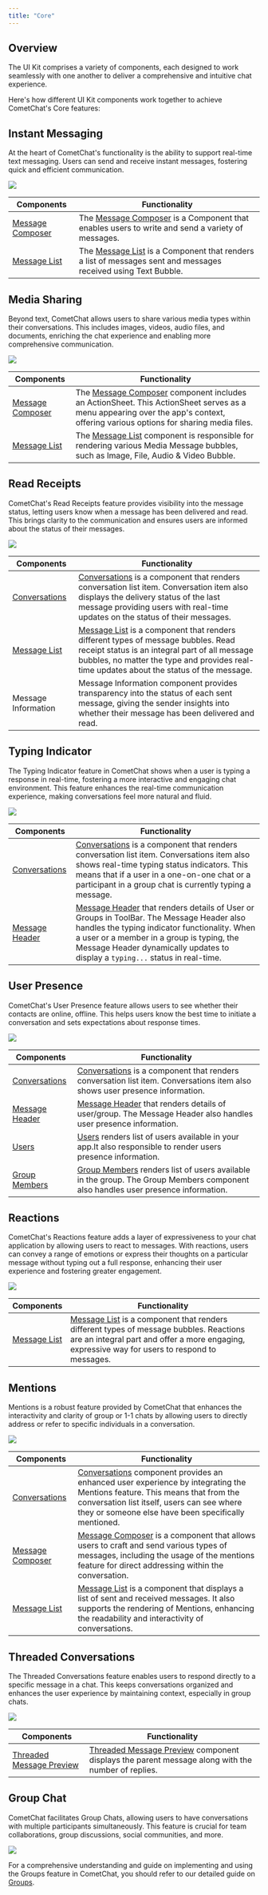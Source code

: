 ```yaml
---
title: "Core"
---
```


## Overview

The UI Kit comprises a variety of components, each designed to work seamlessly with one another to deliver a comprehensive and intuitive chat experience.

Here's how different UI Kit components work together to achieve CometChat's Core features:

## Instant Messaging

At the heart of CometChat's functionality is the ability to support real-time text messaging. Users can send and receive instant messages, fostering quick and efficient communication.

<Frame>
  <img src="/images/94312eb7-intro_web_screens-7ee27b256c54ea069273e198ec2aad4e.png" />
</Frame>

| Components                                              | Functionality                                                                                                                                    |
| ------------------------------------------------------- | ------------------------------------------------------------------------------------------------------------------------------------------------ |
| [Message Composer](/ui-kit/react/message-composer) | The [Message Composer](/ui-kit/react/message-composer) is a Component that enables users to write and send a variety of messages.           |
| [Message List](/ui-kit/react/message-list)         | The [Message List](/ui-kit/react/message-list) is a Component that renders a list of messages sent and messages received using Text Bubble. |

## Media Sharing

Beyond text, CometChat allows users to share various media types within their conversations. This includes images, videos, audio files, and documents, enriching the chat experience and enabling more comprehensive communication.

<Frame>
  <img src="/images/56d32794-feature_media_sharing_web_screens-85d19aa1d4efea1f5bfec8a718e67d1c.png" />
</Frame>

| Components                                              | Functionality                                                                                                                                                                                                        |
| ------------------------------------------------------- | -------------------------------------------------------------------------------------------------------------------------------------------------------------------------------------------------------------------- |
| [Message Composer](/ui-kit/react/message-composer) | The [Message Composer](/ui-kit/react/message-composer) component includes an ActionSheet. This ActionSheet serves as a menu appearing over the app's context, offering various options for sharing media files. |
| [Message List](/ui-kit/react/message-list)         | The [Message List](/ui-kit/react/message-list) component is responsible for rendering various Media Message bubbles, such as Image, File, Audio & Video Bubble.                                                 |

## Read Receipts

CometChat's Read Receipts feature provides visibility into the message status, letting users know when a message has been delivered and read. This brings clarity to the communication and ensures users are informed about the status of their messages.

<Frame>
  <img src="/images/bf16bef1-feature_read_receipt_web_screens-68fddd4e39d86dfcb7d41b5e945dcdc3.png" />
</Frame>

| Components                                        | Functionality                                                                                                                                                                                                                                                      |
| ------------------------------------------------- | ------------------------------------------------------------------------------------------------------------------------------------------------------------------------------------------------------------------------------------------------------------------ |
| [Conversations](/ui-kit/react/conversations) | [Conversations](/ui-kit/react/conversations) is a component that renders conversation list item. Conversation item also displays the delivery status of the last message providing users with real-time updates on the status of their messages.              |
| [Message List](/ui-kit/react/message-list)   | [Message List](/ui-kit/react/message-list) is a component that renders different types of message bubbles. Read receipt status is an integral part of all message bubbles, no matter the type and provides real-time updates about the status of the message. |
| Message Information                               | Message Information component provides transparency into the status of each sent message, giving the sender insights into whether their message has been delivered and read.                                                                                       |

## Typing Indicator

The Typing Indicator feature in CometChat shows when a user is typing a response in real-time, fostering a more interactive and engaging chat environment. This feature enhances the real-time communication experience, making conversations feel more natural and fluid.

<Frame>
  <img src="/images/5de16f7b-feature_typing_indicator_web_screens-da2f83292de9815655d0b5b0ff6fef6f.png" />
</Frame>

| Components                                          | Functionality                                                                                                                                                                                                                                                                                                 |
| --------------------------------------------------- | ------------------------------------------------------------------------------------------------------------------------------------------------------------------------------------------------------------------------------------------------------------------------------------------------------------- |
| [Conversations](/ui-kit/react/conversations)   | [Conversations](/ui-kit/react/conversations) is a component that renders conversation list item. Conversations item also shows real-time typing status indicators. This means that if a user in a one-on-one chat or a participant in a group chat is currently typing a message.                        |
| [Message Header](/ui-kit/react/message-header) | [Message Header](/ui-kit/react/message-header) that renders details of User or Groups in ToolBar. The Message Header also handles the typing indicator functionality. When a user or a member in a group is typing, the Message Header dynamically updates to display a `typing...` status in real-time. |

## User Presence

CometChat's User Presence feature allows users to see whether their contacts are online, offline. This helps users know the best time to initiate a conversation and sets expectations about response times.

<Frame>
  <img src="/images/dc91a3ce-feature_status_indicator_web_screens-b7e131fd1b9b8b61db986a037c711e06.png" />
</Frame>

| Components                                          | Functionality                                                                                                                                                       |
| --------------------------------------------------- | ------------------------------------------------------------------------------------------------------------------------------------------------------------------- |
| [Conversations](/ui-kit/react/conversations)   | [Conversations](/ui-kit/react/conversations) is a component that renders conversation list item. Conversations item also shows user presence information.      |
| [Message Header](/ui-kit/react/message-header) | [Message Header](/ui-kit/react/message-header) that renders details of user/group. The Message Header also handles user presence information.                  |
| [Users](/ui-kit/react/users)                   | [Users](/ui-kit/react/users) renders list of users available in your app.It also responsible to render users presence information.                             |
| [Group Members](/ui-kit/react/group-members)   | [Group Members](/ui-kit/react/group-members) renders list of users available in the group. The Group Members component also handles user presence information. |

## Reactions

CometChat's Reactions feature adds a layer of expressiveness to your chat application by allowing users to react to messages. With reactions, users can convey a range of emotions or express their thoughts on a particular message without typing out a full response, enhancing their user experience and fostering greater engagement.

<Frame>
  <img src="/images/a1c1501b-reactions_web_screens-f04b4e202fdd5d9fd9c86056eed31247.png" />
</Frame>

| Components                                      | Functionality                                                                                                                                                                                                              |
| ----------------------------------------------- | -------------------------------------------------------------------------------------------------------------------------------------------------------------------------------------------------------------------------- |
| [Message List](/ui-kit/react/message-list) | [Message List](/ui-kit/react/message-list) is a component that renders different types of message bubbles. Reactions are an integral part and offer a more engaging, expressive way for users to respond to messages. |

## Mentions

Mentions is a robust feature provided by CometChat that enhances the interactivity and clarity of group or 1-1 chats by allowing users to directly address or refer to specific individuals in a conversation.

<Frame>
  <img src="/images/a4778ade-mentions_web_screens-554df9099f110c592be8b32b750d64d2.png" />
</Frame>

| Components                                              | Functionality                                                                                                                                                                                                                                                       |
| ------------------------------------------------------- | ------------------------------------------------------------------------------------------------------------------------------------------------------------------------------------------------------------------------------------------------------------------- |
| [Conversations](/ui-kit/react/conversations)       | [Conversations](/ui-kit/react/conversations) component provides an enhanced user experience by integrating the Mentions feature. This means that from the conversation list itself, users can see where they or someone else have been specifically mentioned. |
| [Message Composer](/ui-kit/react/message-composer) | [Message Composer](/ui-kit/react/message-composer) is a component that allows users to craft and send various types of messages, including the usage of the mentions feature for direct addressing within the conversation.                                    |
| [Message List](/ui-kit/react/message-list)         | [Message List](/ui-kit/react/message-list) is a component that displays a list of sent and received messages. It also supports the rendering of Mentions, enhancing the readability and interactivity of conversations.                                        |

## Threaded Conversations

The Threaded Conversations feature enables users to respond directly to a specific message in a chat. This keeps conversations organized and enhances the user experience by maintaining context, especially in group chats.

<Frame>
  <img src="/images/c61ec9db-threaded_conversations-3aa9e480dfcc47159d393052f19f313f.png" />
</Frame>

| Components                                                              | Functionality                                                                                                                                   |
| ----------------------------------------------------------------------- | ----------------------------------------------------------------------------------------------------------------------------------------------- |
| [Threaded Message Preview](/ui-kit/react/threaded-message-preview) | [Threaded Message Preview](/ui-kit/react/threaded-message-preview) component displays the parent message along with the number of replies. |

## Group Chat

CometChat facilitates Group Chats, allowing users to have conversations with multiple participants simultaneously. This feature is crucial for team collaborations, group discussions, social communities, and more.

<Frame>
  <img src="/images/f42ad8d3-group_chat_web_screens-c9204e4c244ca55a7ffe6c9498299625.png" />
</Frame>

For a comprehensive understanding and guide on implementing and using the Groups feature in CometChat, you should refer to our detailed guide on [Groups](/ui-kit/react/groups).
